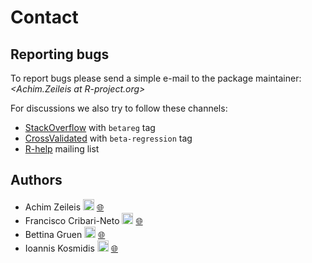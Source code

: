 # Contact

## Reporting bugs

To report bugs please send a simple e-mail to the package maintainer:
_&#x3c;&#x41;&#x63;&#x68;&#x69;&#x6d;&#x2e;&#x5a;&#x65;&#x69;&#x6c;&#x65;&#x69;&#x73;&#x20;&#x61;&#x74;&#x20;&#x52;&#x2d;&#x70;&#x72;&#x6f;&#x6a;&#x65;&#x63;&#x74;&#x2e;&#x6f;&#x72;&#x67;&#x3e;_

For discussions we also try to follow these channels:

* [StackOverflow](https://StackOverflow.com/questions/tagged/colors) with `betareg` tag
* [CrossValidated](https://stats.StackExchange.com/questions/tagged/beta-regression) with `beta-regression` tag
* [R-help](https://stat.ethz.ch/mailman/listinfo/R-help) mailing list

## Authors

* Achim Zeileis
  [![ORCID](orcid.svg){width=18px}](https://orcid.org/0000-0003-0918-3766)
  [🌐](https://www.zeileis.org/)
* Francisco Cribari-Neto
  [![ORCID](orcid.svg){width=18px}](https://orcid.org/0000-0002-5909-6698)
  [🌐](https://www.de.ufpe.br/~cribari/)
* Bettina Gruen
  [![ORCID](orcid.svg){width=18px}](https://orcid.org/0000-0001-7265-4773)
  [🌐](https://statmath.wu.ac.at/~gruen/)
* Ioannis Kosmidis
  [![ORCID](orcid.svg){width=18px}](https://orcid.org/0000-0003-1556-0302)
  [🌐](https://ikosmidis.com/)

